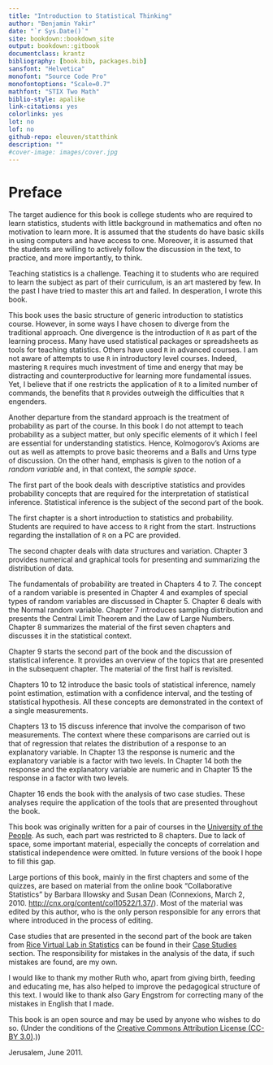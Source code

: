 ```yaml
--- 
title: "Introduction to Statistical Thinking"
author: "Benjamin Yakir"
date: "`r Sys.Date()`"
site: bookdown::bookdown_site
output: bookdown::gitbook
documentclass: krantz
bibliography: [book.bib, packages.bib]
sansfont: "Helvetica"
monofont: "Source Code Pro"
monofontoptions: "Scale=0.7"
mathfont: "STIX Two Math"
biblio-style: apalike
link-citations: yes
colorlinks: yes
lot: no
lof: no
github-repo: eleuven/statthink
description: ""
#cover-image: images/cover.jpg
---
```


# Preface {-}

The target audience for this book is college students who are required
to learn statistics, students with little background in mathematics and
often no motivation to learn more. It is assumed that the students do
have basic skills in using computers and have access to one. Moreover,
it is assumed that the students are willing to actively follow the
discussion in the text, to practice, and more importantly, to think.

Teaching statistics is a challenge. Teaching it to students who are
required to learn the subject as part of their curriculum, is an art
mastered by few. In the past I have tried to master this art and failed.
In desperation, I wrote this book.

This book uses the basic structure of generic introduction to statistics
course. However, in some ways I have chosen to diverge from the
traditional approach. One divergence is the introduction of `R` as part
of the learning process. Many have used statistical packages or
spreadsheets as tools for teaching statistics. Others have used `R` in
advanced courses. I am not aware of attempts to use `R` in introductory
level courses. Indeed, mastering `R` requires much investment of time
and energy that may be distracting and counterproductive for learning
more fundamental issues. Yet, I believe that if one restricts the
application of `R` to a limited number of commands, the benefits that
`R` provides outweigh the difficulties that `R` engenders.

Another departure from the standard approach is the treatment of
probability as part of the course. In this book I do not attempt to
teach probability as a subject matter, but only specific elements of it
which I feel are essential for understanding statistics. Hence,
Kolmogorov’s Axioms are out as well as attempts to prove basic theorems
and a Balls and Urns type of discussion. On the other hand, emphasis is
given to the notion of a *random variable* and, in that context, the
*sample space*.

The first part of the book deals with descriptive statistics and
provides probability concepts that are required for the interpretation
of statistical inference. Statistical inference is the subject of the
second part of the book.

The first chapter is a short introduction to statistics and probability.
Students are required to have access to `R` right from the start.
Instructions regarding the installation of `R` on a PC are provided.

The second chapter deals with data structures and variation. Chapter 3
provides numerical and graphical tools for presenting and summarizing
the distribution of data.

The fundamentals of probability are treated in Chapters 4 to 7. The
concept of a random variable is presented in Chapter 4 and examples of
special types of random variables are discussed in Chapter 5. Chapter 6
deals with the Normal random variable. Chapter 7 introduces sampling
distribution and presents the Central Limit Theorem and the Law of Large
Numbers. Chapter 8 summarizes the material of the first seven chapters
and discusses it in the statistical context.

Chapter 9 starts the second part of the book and the discussion of
statistical inference. It provides an overview of the topics that are
presented in the subsequent chapter. The material of the first half is
revisited.

Chapters 10 to 12 introduce the basic tools of statistical inference,
namely point estimation, estimation with a confidence interval, and the
testing of statistical hypothesis. All these concepts are demonstrated
in the context of a single measurements.

Chapters 13 to 15 discuss inference that involve the comparison of two
measurements. The context where these comparisons are carried out is
that of regression that relates the distribution of a response to an
explanatory variable. In Chapter 13 the response is numeric and the
explanatory variable is a factor with two levels. In Chapter 14 both the
response and the explanatory variable are numeric and in Chapter 15 the
response in a factor with two levels.

Chapter 16 ends the book with the analysis of two case studies. These
analyses require the application of the tools that are presented
throughout the book.

This book was originally written for a pair of courses in the
[University of the People](http://www.uopeople.org/). As such, each part
was restricted to 8 chapters. Due to lack of space, some important
material, especially the concepts of correlation and statistical
independence were omitted. In future versions of the book I hope to fill
this gap.

Large portions of this book, mainly in the first chapters and some of
the quizzes, are based on material from the online book “Collaborative
Statistics" by Barbara Illowsky and Susan Dean (Connexions, March 2,
2010. <http://cnx.org/content/col10522/1.37/>). Most of the material was
edited by this author, who is the only person responsible for any errors
that where introduced in the process of editing.

Case studies that are presented in the second part of the book are taken
from [Rice Virtual Lab in
Statistics](http://onlinestatbook.com/rvls.html) can be found in their
[Case Studies](http://onlinestatbook.com/case_studies_rvls/) section.
The responsibility for mistakes in the analysis of the data, if such
mistakes are found, are my own.

I would like to thank my mother Ruth who, apart from giving birth,
feeding and educating me, has also helped to improve the pedagogical
structure of this text. I would like to thank also Gary Engstrom for
correcting many of the mistakes in English that I made.

This book is an open source and may be used by anyone who wishes to do
so. (Under the conditions of the [ Creative Commons Attribution License
(CC-BY 3.0)](http://creativecommons.org/licenses/by/3.0/).))

Jerusalem, June 2011.

